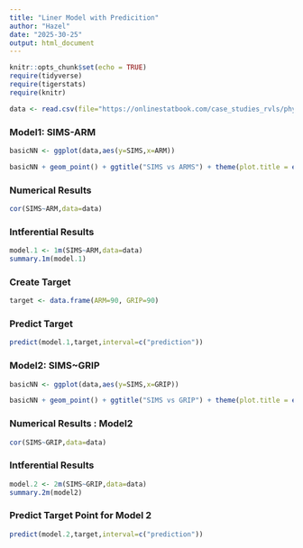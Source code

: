 ```yaml
---
title: "Liner Model with Predicition"
author: "Hazel" 
date: "2025-30-25"
output: html_document
---
```


```r
knitr::opts_chunk$set(echo = TRUE)
require(tidyverse) 
require(tigerstats)
require(knitr)

data <- read.csv(file="https://onlinestatbook.com/case_studies_rvls/physical_strength/data.txt",sep="",header=TRUE)
```

### Model1: SIMS-ARM

```r
basicNN <- ggplot(data,aes(y=SIMS,x=ARM))
```

```r
basicNN + geom_point() + ggtitle("SIMS vs ARMS") + theme(plot.title = element_text(hjust=0.5, size=20))
```

### Numerical Results

```r
cor(SIMS~ARM,data=data)
```

### Intferential Results 

```r
model.1 <- 1m(SIMS~ARM,data=data)
summary.1m(model.1)
```

### Create Target 

```r
target <- data.frame(ARM=90, GRIP=90)
```

### Predict Target 

```r
predict(model.1,target,interval=c("prediction"))
```

### Model2: SIMS~GRIP

```r
basicNN <- ggplot(data,aes(y=SIMS,x=GRIP))
```

```r
basicNN + geom_point() + ggtitle("SIMS vs GRIP") + theme(plot.title = element_text(hjust=0.5, size=20))
```

### Numerical Results : Model2

```r
cor(SIMS~GRIP,data=data)
```

### Intferential Results 

```r
model.2 <- 2m(SIMS~GRIP,data=data)
summary.2m(model2)
```

### Predict Target Point for Model 2

```r
predict(model.2,target,interval=c("prediction"))
```

